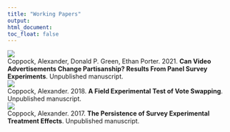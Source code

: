 ```yaml
---
title: "Working Papers"
output:
html_document:
toc_float: false
---
```

<!--html_preserve-->
<div class="band full">
<div class="bandContent gallerySection">
<div class="galleryItems"> 

<div class="galleryItem">
<a href="coppock_green_porter_2021.html"> <img class="galleryItemImage" src="card_figures/coppock_green_porter_2021_card.png"/> </a>
<div class="galleryItemDescription"> Coppock, Alexander, Donald P. Green, Ethan Porter. 2021. <b>Can Video Advertisements Change Partisanship? Results From Panel Survey Experiments</b>. Unpublished manuscript. </div>
</div>
<div class="galleryItem">
<a href="coppock_2018.html"> <img class="galleryItemImage" src="card_figures/coppock_2018_card.png"/> </a>
<div class="galleryItemDescription"> Coppock, Alexander. 2018. <b>A Field Experimental Test of Vote Swapping</b>. Unpublished manuscript. </div>
</div>
<div class="galleryItem">
<a href="coppock_2017b.html"> <img class="galleryItemImage" src="card_figures/coppock_2017b_card.png"/> </a>
<div class="galleryItemDescription"> Coppock, Alexander. 2017. <b>The Persistence of Survey Experimental Treatment Effects</b>. Unpublished manuscript. </div>
</div>
</div>
</div>
<!--/html_preserve-->